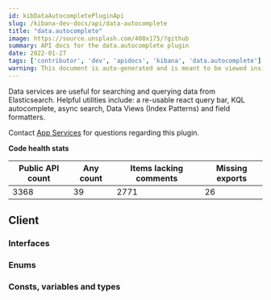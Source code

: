 ```yaml
---
id: kibDataAutocompletePluginApi
slug: /kibana-dev-docs/api/data-autocomplete
title: "data.autocomplete"
image: https://source.unsplash.com/400x175/?github
summary: API docs for the data.autocomplete plugin
date: 2022-01-27
tags: ['contributor', 'dev', 'apidocs', 'kibana', 'data.autocomplete']
warning: This document is auto-generated and is meant to be viewed inside our experimental, new docs system. Reach out in #docs-engineering for more info.
---
```


Data services are useful for searching and querying data from Elasticsearch. Helpful utilities include: a re-usable react query bar, KQL autocomplete, async search, Data Views (Index Patterns) and field formatters.

Contact [App Services](https://github.com/orgs/elastic/teams/kibana-app-services) for questions regarding this plugin.

**Code health stats**

| Public API count  | Any count | Items lacking comments | Missing exports |
|-------------------|-----------|------------------------|-----------------|
| 3368 | 39 | 2771 | 26 |

## Client

### Interfaces
<DocDefinitionList data={dataAutocompleteObj.client.interfaces}/>

### Enums
<DocDefinitionList data={dataAutocompleteObj.client.enums}/>

### Consts, variables and types
<DocDefinitionList data={dataAutocompleteObj.client.misc}/>

